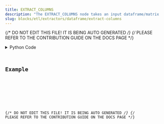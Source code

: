```yaml
---
title: EXTRACT_COLUMNS
description: "The EXTRACT_COLUMNS node takes an input dataframe/matrix and returns a dataframe/matrix with only the specified columns."
slug: blocks/etl/extractors/dataframe/extract-columns
---
```


{/* DO NOT EDIT THIS FILE! IT IS BEING AUTO GENERATED */}
{/* PLEASE REFER TO THE CONTRIBUTION GUIDE ON THE DOCS PAGE */}


<PythonDocsDisplay docstring={docstring} />
<details>
<summary>Python Code</summary>



<Code code={pythonCode} lang="py" wrap theme="dracula" />

[Find this Flojoy Block on GitHub](https://github.com/flojoy-ai/blocks/blob/main/blocks/ETL/EXTRACTORS/DATAFRAME/EXTRACT_COLUMNS/EXTRACT_COLUMNS.py)

</details>

## Example


<GetHelpWidget />


<AppDisplay app={app} blockName="EXTRACT_COLUMNS" client:visible />


<Example />

{/* DO NOT EDIT THIS FILE! IT IS BEING AUTO GENERATED */}
{/* PLEASE REFER TO THE CONTRIBUTION GUIDE ON THE DOCS PAGE */}
